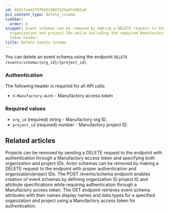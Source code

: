 ```yaml
---
id: 6581fced2797b562db07424a8fe901e0
pcx_content_type: delete_schema
sidebar:
  order: 6
snippet: Event schemas can be removed by making a DELETE request to the endpoint with
  organization and project IDs while including the required Manufactory authentication
  token header.
title: Delete events schema
---
```


You can delete an event schema using the endpoint `DELETE /events/schema/{org_id}/{project_id}`.

### Authentication

The following header is required for all API calls:
- `X-Manufactory-Auth` - Manufactory access token

### Required values

- `org_id` (required) string - Manufactory org ID.
- `project_id` (required) number - Manufactory project ID.


## Related articles
<CardGrid>
<LinkTitleCard header="<b>Projects > Delete a project</b>" href="/products/manufactory/projects/delete_project/" > Projects can be removed by sending a DELETE request to the endpoint with authentication through a Manufactory access token and specifying both organization and project IDs. </LinkTitleCard>
<LinkTitleCard header="<b>Actors > Delete actors schema</b>" href="/products/manufactory/actors/delete_schema/" > Actor schemas can be removed by making a DELETE request to the endpoint with proper authentication and organization/project IDs. </LinkTitleCard>
<LinkTitleCard header="<b>Events > Create events schema</b>" href="/products/manufactory/events/create_schema/" > The POST /events/schema endpoint enables creation of event schemas by defining organization ID project ID and attribute specifications while requiring authentication through a Manufactory access token. </LinkTitleCard>
<LinkTitleCard header="<b>Events > Get events schema</b>" href="/products/manufactory/events/get_schema/" > The GET endpoint retrieves event schema attributes with their names display names and data types for a specified organization and project using a Manufactory access token for authentication. </LinkTitleCard>
</CardGrid>